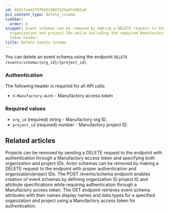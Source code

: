 ```yaml
---
id: 6581fced2797b562db07424a8fe901e0
pcx_content_type: delete_schema
sidebar:
  order: 6
snippet: Event schemas can be removed by making a DELETE request to the endpoint with
  organization and project IDs while including the required Manufactory authentication
  token header.
title: Delete events schema
---
```


You can delete an event schema using the endpoint `DELETE /events/schema/{org_id}/{project_id}`.

### Authentication

The following header is required for all API calls:
- `X-Manufactory-Auth` - Manufactory access token

### Required values

- `org_id` (required) string - Manufactory org ID.
- `project_id` (required) number - Manufactory project ID.


## Related articles
<CardGrid>
<LinkTitleCard header="<b>Projects > Delete a project</b>" href="/products/manufactory/projects/delete_project/" > Projects can be removed by sending a DELETE request to the endpoint with authentication through a Manufactory access token and specifying both organization and project IDs. </LinkTitleCard>
<LinkTitleCard header="<b>Actors > Delete actors schema</b>" href="/products/manufactory/actors/delete_schema/" > Actor schemas can be removed by making a DELETE request to the endpoint with proper authentication and organization/project IDs. </LinkTitleCard>
<LinkTitleCard header="<b>Events > Create events schema</b>" href="/products/manufactory/events/create_schema/" > The POST /events/schema endpoint enables creation of event schemas by defining organization ID project ID and attribute specifications while requiring authentication through a Manufactory access token. </LinkTitleCard>
<LinkTitleCard header="<b>Events > Get events schema</b>" href="/products/manufactory/events/get_schema/" > The GET endpoint retrieves event schema attributes with their names display names and data types for a specified organization and project using a Manufactory access token for authentication. </LinkTitleCard>
</CardGrid>